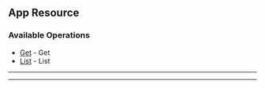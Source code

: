 
## App Resource

### Available Operations

* [Get](/python/app_resource/get) - Get
* [List](/python/app_resource/list) - List

---
<Get />

---
<List />
